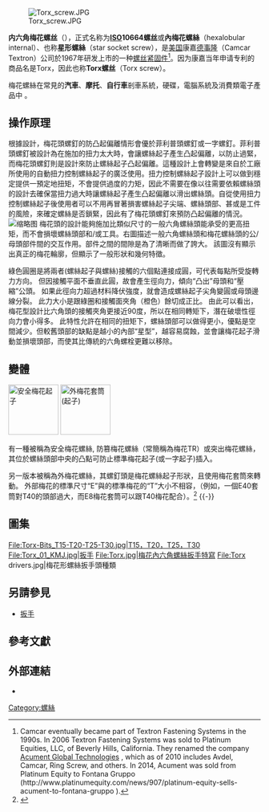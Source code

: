 {{多個問題|
{{roughtranslation|time=2016-02-05}}
{{refimprove|time=2016-02-02}}
}}
[[File:Torx_screw.JPG|thumb]]

'''内六角梅花螺丝'''（{{lang-en|'''hexalobular socket screw'''}}），正式名称为'''[[国际标准化组织|ISO]]10664螺丝'''或'''內梅花螺絲'''（hexalobular internal）、也称'''星形螺絲'''（star socket screw），是[[美国|美国]]康嘉[[德事隆|德事隆]]（Camcar Textron）公司於1967年研发上市的一种[[螺丝|螺丝]][[紧固件|紧固件]]<ref>Camcar eventually became part of Textron Fastening Systems in the 1990s. In 2006 Textron Fastening Systems was sold to Platinum Equities, LLC, of Beverly Hills, California. They renamed the company [http://www.acument.com/ Acument Global Technologies] {{Wayback|url=http://www.acument.com/ |date=20160205194542 }}, which as of 2010 includes Avdel, Camcar, Ring Screw, and others.  In 2014, Acument was sold from Platinum Equity to Fontana Gruppo (http://www.platinumequity.com/news/907/platinum-equity-sells-acument-to-fontana-gruppo {{Wayback|url=http://www.platinumequity.com/news/907/platinum-equity-sells-acument-to-fontana-gruppo |date=20160419211253 }}).</ref>。因为康嘉当年申请专利的商品名是Torx，因此也称'''Torx螺丝'''（Torx screw）。

梅花螺絲在常見的'''汽車'''、'''摩托'''、'''自行車'''剎車系統，硬碟，電腦系統及消費類電子產品中 。

== 操作原理 ==
根據設計，梅花頭螺釘的防凸起偏離情形會優於菲利普頭螺釘或一字螺釘。菲利普頭螺釘被設計為在施加的扭力太大時，會讓螺絲起子產生凸起偏離，以防止過緊，而梅花頭螺釘則是設計來防止螺絲起子凸起偏離。這種設計上會轉變是來自於工廠所使用的自動扭力控制螺絲起子的廣泛使用。扭力控制螺絲起子設計上可以做到穩定提供一預定地扭矩，不會提供過度的力矩，因此不需要在像以往需要依賴螺絲頭的設計去確保當扭力過大時讓螺絲起子產生凸起偏離以滑出螺絲頭。自從使用扭力控制螺絲起子後使用者可以不用再冒著損害螺絲起子尖端、螺絲頭部、甚或是工件的風險，來確定螺絲是否鎖緊，因此有了梅花頭螺釘來預防凸起偏離的情況。
[[File:Torx-hex-contact-angles-forces.svg|缩略图]]
梅花頭的設計能夠施加比類似尺寸的一般六角螺絲頭能承受的更高扭矩，而不會損壞螺絲頭部和/或工具。右圖描述一般六角螺絲頭和梅花螺絲頭的公/母頭部件間的交互作用。部件之間的間隙是為了清晰而做了誇大。 該圖沒有顯示出真正的梅花輪廓，但顯示了一般形狀和幾何特徵。


綠色圓圈是將兩者(螺絲起子與螺絲)接觸的六個點連接成圓，可代表每點所受旋轉力方向。 但因接觸平面不垂直此圓，故會產生徑向力，傾向“凸出”母頭和“壓縮”公頭。 如果此徑向力超過材料降伏強度，就會造成螺絲起子尖角變圓或母頭邊線分裂。 此力大小是跟綠圈和接觸面夾角（橙色）餘切成正比。 由此可以看出，梅花型設計比六角頭的接觸夾角更接近90度，所以在相同轉矩下，潛在破壞性徑向力會小得多。 此特性允許在相同的扭矩下，螺絲頭部可以做得更小，優點是空間減少。但較舊頭部的缺點是越小的內部“星型”，越容易腐蝕，並會讓梅花起子滑動並損壞頭部，而使其比傳統的六角螺栓更難以移除。

== 變體 ==
[[File:Torx driver secure.png|thumb|left|100px|
安全梅花起子
]]
[[File:FemaleTorxSocket.JPG|thumb|left|100px|
外梅花套筒(起子)
]]

有一種被稱為安全梅花螺絲, 防篡梅花螺絲（常簡稱為梅花TR）或突出梅花螺絲，其位於螺絲頭部中央的凸點可防止標準梅花起子(或一字起子)插入。









另一版本被稱為外梅花螺絲，其螺釘頭是梅花螺絲起子形狀，且使用梅花套筒來轉動。 外部梅花的標準尺寸“E”與的標準梅花的“T”大小不相容，（例如，一個E40套筒對T40的頭部過大，而E8梅花套筒可以跟T40梅花配合）。<ref name="WihaChart">{{citation | url=http://www.wihatools.com/Marketing/torxspec.htm | title=Chart of Torx fasteners and tools | publisher=Wihatools.com | date= | accessdate=2012-01-14 | archive-date=2015-12-26 | archive-url=https://web.archive.org/web/20151226084217/http://www.wihatools.com/Marketing/torxspec.htm | dead-url=no }}</ref>
{{-}}

== 圖集 ==
<gallery widths="200px" heights="150px">
File:Torx-Bits_T15-T20-T25-T30.jpg|T15，T20，T25，T30
File:Torx_01_KMJ.jpg|扳手
File:Torx.jpg|梅花內六角螺絲扳手特寫
File:Torx drivers.jpg|梅花形螺絲扳手頭種類
</gallery>

== 另請參見 ==
* [[扳手|扳手]]

== 參考文獻==
{{reflist|30em}}

== 外部連結 ==
* {{Commons category-inline}}

{{螺絲起子類型}}
{{ISO standards}}

[[Category:螺絲|Category:螺絲]]